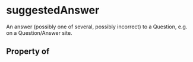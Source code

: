 # suggestedAnswer

An answer (possibly one of several, possibly incorrect) to a Question, e.g. on a Question/Answer site.

## Property of



